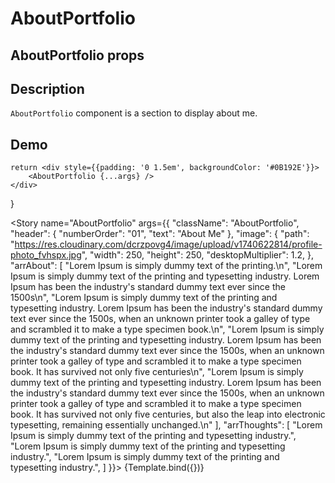 
<Meta title="AboutPortfolio" component={AboutPortfolio}/>

# AboutPortfolio

## AboutPortfolio props
<ArgsTable of={AboutPortfolio}/>

## Description

`AboutPortfolio` component is a section to display about me.

## Demo

    return <div style={{padding: '0 1.5em', backgroundColor: '#0B192E'}}>
        <AboutPortfolio {...args} />
    </div>
}

<Story name="AboutPortfolio" args={{
    "className": "AboutPortfolio",
    "header": {
        "numberOrder": "01",
        "text": "About Me"
    },
    "image": {
        "path": "https://res.cloudinary.com/dcrzpovg4/image/upload/v1740622814/profile-photo_fvhspx.jpg",
        "width": 250,
        "height": 250,
        "desktopMultiplier": 1.2,
    },
    "arrAbout": [
        "Lorem Ipsum is simply dummy text of the printing.\n",
        "Lorem Ipsum is simply dummy text of the printing and typesetting industry. Lorem Ipsum has been the industry's standard dummy text ever since the 1500s\n",
        "Lorem Ipsum is simply dummy text of the printing and typesetting industry. Lorem Ipsum has been the industry's standard dummy text ever since the 1500s, when an unknown printer took a galley of type and scrambled it to make a type specimen book.\n",
        "Lorem Ipsum is simply dummy text of the printing and typesetting industry. Lorem Ipsum has been the industry's standard dummy text ever since the 1500s, when an unknown printer took a galley of type and scrambled it to make a type specimen book. It has survived not only five centuries\n",
        "Lorem Ipsum is simply dummy text of the printing and typesetting industry. Lorem Ipsum has been the industry's standard dummy text ever since the 1500s, when an unknown printer took a galley of type and scrambled it to make a type specimen book. It has survived not only five centuries, but also the leap into electronic typesetting, remaining essentially unchanged.\n"
    ],
    "arrThoughts": [
        "Lorem Ipsum is simply dummy text of the printing and typesetting industry.",
        "Lorem Ipsum is simply dummy text of the printing and typesetting industry.",
        "Lorem Ipsum is simply dummy text of the printing and typesetting industry.",
    ]
}}>
    {Template.bind({})}
</Story>

